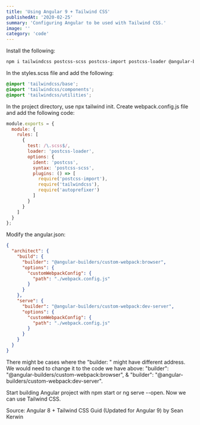 ```yaml
---
title: 'Using Angular 9 + Tailwind CSS'
publishedAt: '2020-02-25'
summary: 'Configuring Angular to be used with Tailwind CSS.'
image: ''
category: 'code'
---
```


Install the following:

```bash
npm i tailwindcss postcss-scss postcss-import postcss-loader @angular-builders/custom-webpack -D
```

In the styles.scss file and add the following:

```scss
@import 'tailwindcss/base';
@import 'tailwindcss/components';
@import 'tailwindcss/utilities';
```

In the project directory, use npx tailwind init.
Create webpack.config.js file and add the following code:

```javascript
module.exports = {
  module: {
    rules: [
      {
        test: /\.scss$/,
        loader: 'postcss-loader',
        options: {
          ident: 'postcss',
          syntax: 'postcss-scss',
          plugins: () => [
            require('postcss-import'),
            require('tailwindcss'),
            require('autoprefixer')
          ]
        }
      }
    ]
  }
};
```

Modify the angular.json:

```json
{
  "architect": {
    "build": {
      "builder": "@angular-builders/custom-webpack:browser",
      "options": {
        "customWebpackConfig": {
          "path": "./webpack.config.js"
        }
      }
    },
    "serve": {
      "builder": "@angular-builders/custom-webpack:dev-server",
      "options": {
        "customWebpackConfig": {
          "path": "./webpack.config.js"
        }
      }
    }
  }
}
```

There might be cases where the "builder: " might have different address. We would need to change it to the code we have above: "builder": "@angular-builders/custom-webpack:browser", & "builder": "@angular-builders/custom-webpack:dev-server".

Start building Angular project with npm start or ng serve --open.
Now we can use Tailwind CSS.

Source: Angular 8 + Tailwind CSS Guid (Updated for Angular 9) by Sean Kerwin
